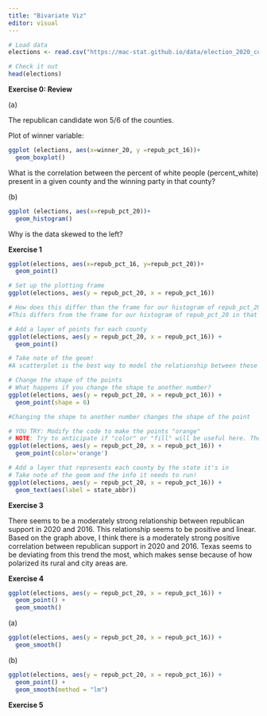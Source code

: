```yaml
---
title: "Bivariate Viz"
editor: visual
---
```


```r
# Load data
elections <- read.csv("https://mac-stat.github.io/data/election_2020_county.csv")

# Check it out
head(elections)
```

**Exercise 0: Review**

\(a\)

The republican candidate won 5/6 of the counties.

Plot of winner variable:

```r
ggplot (elections, aes(x=winner_20, y =repub_pct_16))+
  geom_boxplot()
```

What is the correlation between the percent of white people (percent_white) present in a given county and the winning party in that county?

\(b\)

```r
ggplot (elections, aes(x=repub_pct_20))+
  geom_histogram()
```

Why is the data skewed to the left?

**Exercise 1**

```r
ggplot(elections, aes(x=repub_pct_16, y=repub_pct_20))+
  geom_point()
```

```r
# Set up the plotting frame
ggplot(elections, aes(y = repub_pct_20, x = repub_pct_16))

# How does this differ than the frame for our histogram of repub_pct_20 alone?
#This differs from the frame for our histogram of repub_pct_20 in that the y axis of the previous only depicted count. Contrastingly, this one presents us with another variable (repub_pct_20); the responsive variable.
```

```r
# Add a layer of points for each county
ggplot(elections, aes(y = repub_pct_20, x = repub_pct_16)) +
  geom_point()

# Take note of the geom!
#A scatterplot is the best way to model the relationship between these two variables, so we are using a scatter plot - hence why the geometric expression layer is geom_point()
```

```r
# Change the shape of the points
# What happens if you change the shape to another number?
ggplot(elections, aes(y = repub_pct_20, x = repub_pct_16)) +
  geom_point(shape = 6)

#Changing the shape to another number changes the shape of the point 
```

```r
# YOU TRY: Modify the code to make the points "orange"
# NOTE: Try to anticipate if "color" or "fill" will be useful here. Then try both.
ggplot(elections, aes(y = repub_pct_20, x = repub_pct_16)) +
  geom_point(color='orange')
```

```r
# Add a layer that represents each county by the state it's in
# Take note of the geom and the info it needs to run!
ggplot(elections, aes(y = repub_pct_20, x = repub_pct_16)) +
  geom_text(aes(label = state_abbr))
```

**Exercise 3**

There seems to be a moderately strong relationship between republican support in 2020 and 2016. This relationship seems to be positive and linear. Based on the graph above, I think there is a moderately strong positive correlation between republican support in 2020 and 2016. Texas seems to be deviating from this trend the most, which makes sense because of how polarized its rural and city areas are.

**Exercise 4**

```r
ggplot(elections, aes(y = repub_pct_20, x = repub_pct_16)) +
  geom_point() +
  geom_smooth()
```

\(a\)

```r
ggplot(elections, aes(y = repub_pct_20, x = repub_pct_16)) +
  geom_smooth()
```

\(b\)

```r
ggplot(elections, aes(y = repub_pct_20, x = repub_pct_16)) +
  geom_point() +
  geom_smooth(method = "lm")
```

**Exercise 5**

```r

```
